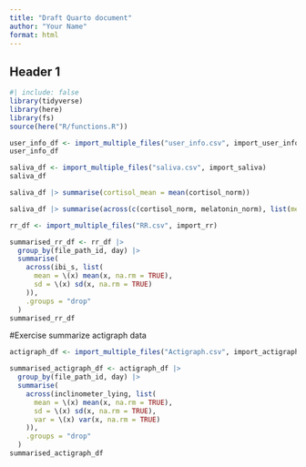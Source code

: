 ```yaml
---
title: "Draft Quarto document"
author: "Your Name"
format: html
---
```


## Header 1

```r
#| include: false
library(tidyverse)
library(here)
library(fs)
source(here("R/functions.R"))
```

```r
user_info_df <- import_multiple_files("user_info.csv", import_user_info)
user_info_df

saliva_df <- import_multiple_files("saliva.csv", import_saliva)
saliva_df
```

```r
saliva_df |> summarise(cortisol_mean = mean(cortisol_norm))
```

```r
saliva_df |> summarise(across(c(cortisol_norm, melatonin_norm), list(mean = mean)))
```

```r
rr_df <- import_multiple_files("RR.csv", import_rr)

summarised_rr_df <- rr_df |>
  group_by(file_path_id, day) |>
  summarise(
    across(ibi_s, list(
      mean = \(x) mean(x, na.rm = TRUE),
      sd = \(x) sd(x, na.rm = TRUE)
    )),
    .groups = "drop"
  )
summarised_rr_df
```

#Exercise summarize actigraph data

```r
actigraph_df <- import_multiple_files("Actigraph.csv", import_actigraph)

summarised_actigraph_df <- actigraph_df |>
  group_by(file_path_id, day) |>
  summarise(
    across(inclinometer_lying, list(
      mean = \(x) mean(x, na.rm = TRUE),
      sd = \(x) sd(x, na.rm = TRUE),
      var = \(x) var(x, na.rm = TRUE)
    )),
    .groups = "drop"
  )
summarised_actigraph_df
```
